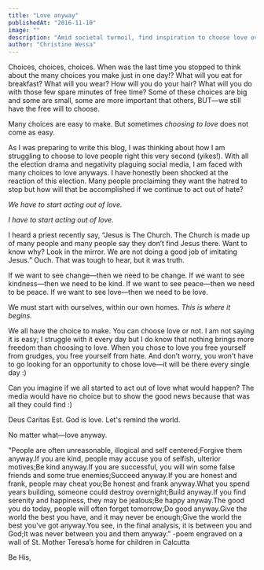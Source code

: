 ```yaml
---
title: "Love anyway"
publishedAt: "2016-11-10"
image: ""
description: "Amid societal turmoil, find inspiration to choose love over hate and the impact of love in transforming hearts and communities."
author: "Christine Wessa"
---
```


Choices, choices, choices. When was the last time you stopped to think about the many choices you make just in one day!? What will you eat for breakfast? What will you wear? How will you do your hair? What will you do with those few spare minutes of free time? Some of these choices are big and some are small, some are more important that others, BUT—we still have the free will to choose.

Many choices are easy to make. But sometimes *choosing to love* does not come as easy.

As I was preparing to write this blog, I was thinking about how I am struggling to choose to love people right this very second (yikes!). With all the election drama and negativity plaguing social media, I am faced with many choices to love anyways. I have honestly been shocked at the reaction of this election. Many people proclaiming they want the hatred to stop but how will that be accomplished if we continue to act out of hate?

_We have to start acting out of love._

_I have to start acting out of love._

I heard a priest recently say, “Jesus is The Church. The Church is made up of many people and many people say they don’t find Jesus there. Want to know why? Look in the mirror. We are not doing a good job of imitating Jesus.” Ouch. That was tough to hear, but it was truth.

If we want to see change—then we need to be change. If we want to see kindness—then we need to be kind. If we want to see peace—then we need to be peace. If we want to see love—then we need to be love.

We must start with ourselves, within our own homes. *This is where it begins.*

We all have the choice to make. You can choose love or not. I am not saying it is easy; I struggle with it every day but I do know that nothing brings more freedom than choosing to love. When you chose to love you free yourself from grudges, you free yourself from hate. And don’t worry, you won’t have to go looking for an opportunity to chose love—it will be there every single day :)

Can you imagine if we all started to act out of love what would happen? The media would have no choice but to show the good news because that was all they could find :)

Deus Caritas Est. God is love. Let's remind the world.

No matter what—love anyway.

"People are often unreasonable, illogical and self centered;Forgive them anyway.If you are kind, people may accuse you of selfish, ulterior motives;Be kind anyway.If you are successful, you will win some false friends and some true enemies;Succeed anyway.If you are honest and frank, people may cheat you;Be honest and frank anyway.What you spend years building, someone could destroy overnight;Build anyway.If you find serenity and happiness, they may be jealous;Be happy anyway.The good you do today, people will often forget tomorrow;Do good anyway.Give the world the best you have, and it may never be enough;Give the world the best you've got anyway.You see, in the final analysis, it is between you and God;It was never between you and them anyway.” -poem engraved on a wall of St. Mother Teresa’s home for children in Calcutta

Be His,
